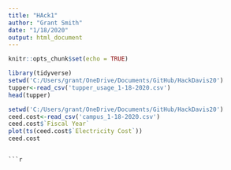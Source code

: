 ```yaml
---
title: "HAck1"
author: "Grant Smith"
date: "1/18/2020"
output: html_document
---
```


```r
knitr::opts_chunk$set(echo = TRUE)
```

```r
library(tidyverse)
setwd('C:/Users/grant/OneDrive/Documents/GitHub/HackDavis20')
tupper<-read_csv('tupper_usage_1-18-2020.csv')
head(tupper)
```
```r
setwd('C:/Users/grant/OneDrive/Documents/GitHub/HackDavis20')
ceed.cost<-read_csv('campus_1-18-2020.csv')
ceed.cost$`Fiscal Year`
plot(ts(ceed.cost$`Electricity Cost`))
ceed.cost
```
```

```r

```

